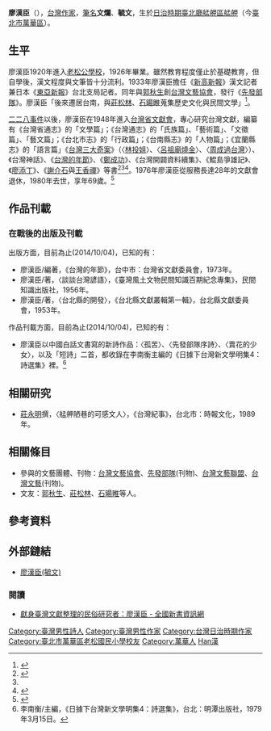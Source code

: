 {{Infobox Hokkien name
| title                =廖漢臣
| hanji                =廖漢臣
| poj                  =Liāu Hàn-sîn
| hanlo                =
| tl                   =Liāu Hàn-sîn
| bp                   =
| hokkienipa           =
|
| othername1           =[[筆名|筆名]]
| hanji1               =文爛
| poj1                 =Bûn-lān
| hanlo1               =
| tl1                  =Bûn-lān
| bp1                  =
| hokkienipa1          =
|
| othername2           =筆名
| hanji2               =毓文
| poj2                 =Io̍k-bûn
| hanlo2               =
| tl2                  =Io̍k-bûn
| bp2                  =
| hokkienipa2          =
}}
'''廖漢臣'''（{{bd|1912年|4月10日|1980年|10月11日}}），[[台灣|台灣]][[作家|作家]]，[[筆名|筆名]]'''文爛'''、'''毓文'''，生於[[日治臺灣|日治時期]][[臺北廳|臺北廳]][[艋舺區|艋舺區]][[艋舺|艋舺]]（今[[臺北市|臺北市]][[萬華區|萬華區]]）。

==生平==
廖漢臣1920年進入[[老松公學校|老松公學校]]，1926年畢業。雖然教育程度僅止於基礎教育，但自學後，漢文程度與文筆皆十分流利。1933年廖漢臣擔任《[[新高新報|新高新報]]》漢文記者兼日本《[[東亞新報|東亞新報]]》台北支局記者。同年與[[郭秋生|郭秋生]]創[[台灣文藝協會|台灣文藝協會]]，發行《[[先發部隊|先發部隊]]》。廖漢臣「後來遷居台南，與[[莊松林|莊松林]]、[[石暘睢|石暘睢]]蒐集歷史文化與民間文學」<ref name="multiple">{{Cite web|url=http://memory.ncl.edu.tw/tm_cgi/hypage.cgi?HYPAGE=toolbox_figure_detail.hpg&subject_name=%E8%87%BA%E7%81%A3%E4%BA%BA%E7%89%A9%E8%AA%8C(1895-1945)&subject_url=toolbox_figure.hpg&project_id=twpeop&dtd_id=15&xml_id=0000300551|title=臺灣記憶 Taiwan Memory--國家圖書館|accessdate=2017-10-18|work=memory.ncl.edu.tw|language=zh-TW|archive-date=2016-03-04|archive-url=https://web.archive.org/web/20160304102834/http://memory.ncl.edu.tw/tm_cgi/hypage.cgi?HYPAGE=toolbox_figure_detail.hpg&subject_name=%E8%87%BA%E7%81%A3%E4%BA%BA%E7%89%A9%E8%AA%8C(1895-1945)&subject_url=toolbox_figure.hpg&project_id=twpeop&dtd_id=15&xml_id=0000300551|dead-url=no}}</ref>。

[[二二八事件|二二八事件]]以後，廖漢臣在1948年進入[[台灣省文獻會|台灣省文獻會]]，專心研究台灣文獻，編纂有《台灣省通志》的「文學篇」；《台灣通志》的「氏族篇」、「藝術篇」、「文徵篇」、「藝文篇」；《台北市志》的「行政篇」；《台南縣志》的「人物篇」；《宜蘭縣志》的「語言篇」《[[清末臺灣四大奇案|台灣三大奇案]]》（〈[[林投姐|林投姐]]〉、〈[[呂祖廟燒金|呂祖廟燒金]]〉、〈[[周成過台灣|周成過台灣]]〉）、《台灣神話》、《[[中華民國節日與歲時列表|台灣的年節]]》、《[[鄭成功|鄭成功]]》、《台灣開闢資料續集》、《鯤島爭雄記》、《[[廖添丁|廖添丁]]》、《[[謝介石|謝介石]]與[[王香禪|王香禪]]》等書<ref>{{Cite web|url=http://www3.nmtl.gov.tw/Writer2/writer_detail.php?id=2110|title=2007台灣作家作品目錄|accessdate=2017-10-18|date=2017-10-18|deadurl=yes|archiveurl=https://web.archive.org/web/20171018071416/http://www3.nmtl.gov.tw/Writer2/writer_detail.php?id=2110|archivedate=2017-10-18}}</ref><ref name="multiple" /><ref>{{Cite web|url=http://www.th.gov.tw/epaper/site/page/126/1814|title=廖毓文的鄉土名著|accessdate=2017-10-18|author=林文龍|date=|work=www.th.gov.tw|publisher=|archive-date=2020-11-11|archive-url=https://web.archive.org/web/20201111223628/http://www.th.gov.tw/epaper/site/page/126/1814|dead-url=yes}}</ref>。1976年廖漢臣從服務長達28年的文獻會退休，1980年去世，享年69歲。<ref>{{Cite web|url=http://nrch.culture.tw/twpedia.aspx?id=14240|title=廖漢臣|accessdate=2017-10-18|author=|date=|work=nrch.culture.tw|publisher=|archive-date=2021-07-23|archive-url=https://web.archive.org/web/20210723045505/http://nrch.culture.tw/twpedia.aspx?id=14240|dead-url=no}}</ref>

==作品刊載==
===在戰後的出版及刊載===
出版方面，目前為止(2014/10/04)，已知的有：
*廖漢臣/編著，《台灣的年節》，台中市：台灣省文獻委員會，1973年。
*廖漢臣/著，〈談談台灣諺語〉，《臺灣風土文物民間知識百期紀念專集》，民間知識出版社，1956年。
*廖漢臣/著，〈台北縣的開發〉，《台北縣文獻叢輯第一輯》，台北縣文獻委員會，1953年。
作品刊載方面，目前為止(2014/10/04)，已知的有：
*廖漢臣以中國白話文書寫的新詩作品：〈孤苦〉、〈先發部隊序詩〉、〈賣花的少女〉，以及「短詩」二首，都收錄在李南衡主編的《日據下台灣新文學明集4：詩選集》裡。<ref>李南衡/主編，《日據下台灣新文學明集4：詩選集》，台北：明潭出版社，1979年3月15日。</ref>

==相關研究==
* [[莊永明|莊永明]]撰，〈艋舺陋巷的可感文人〉，《台灣紀事》，台北市：時報文化，1989年。

==相關條目==
*參與的文藝團體、刊物：[[台灣文藝協會|台灣文藝協會]]、[[先發部隊|先發部隊]](刊物)、[[台灣文藝聯盟|台灣文藝聯盟]]、[[台灣文藝|台灣文藝]](刊物)。
*文友：[[郭秋生|郭秋生]]、[[莊松林|莊松林]]、[[石暘睢|石暘睢]]等人。

==參考資料==
<references />

==外部鏈結==
*[http://cls.hs.yzu.edu.tw/laihe/B2/laihe_letter_next.asp?id=017 廖漢臣(毓文)] {{Wayback|url=http://cls.hs.yzu.edu.tw/laihe/B2/laihe_letter_next.asp?id=017 |date=20171018071834 }}

=== 閱讀 ===
* [https://web.archive.org/web/20171018072340/http://isbn.ncl.edu.tw/NCL_ISBNNet/C00_index.php?PHPSESSID=1jonvp5oe9va71b2thku0td7h4&Pfile=1946&KeepThis=true&TB_iframe=true&width=900&height=650 獻身臺灣文獻整理的民俗研究者：廖漢臣 - 全國新書資訊網]
{{DEFAULTSORT:Liao Hanchen}}
[[Category:臺灣男性詩人|Category:臺灣男性詩人]]
[[Category:臺灣男性作家|Category:臺灣男性作家]]
[[Category:台灣日治時期作家|Category:台灣日治時期作家]]
[[Category:臺北市萬華區老松國民小學校友|Category:臺北市萬華區老松國民小學校友]]
[[Category:萬華人|Category:萬華人]]
[[Category:廖姓|Han漢]]